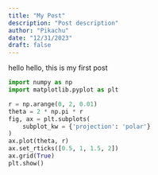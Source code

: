 ```yaml
---
title: "My Post"
description: "Post description"
author: "Pikachu"
date: "12/31/2023"
draft: false
---
```


hello hello, this is my first post


```python
import numpy as np
import matplotlib.pyplot as plt

r = np.arange(0, 2, 0.01)
theta = 2 * np.pi * r
fig, ax = plt.subplots(
    subplot_kw = {'projection': 'polar'}
)
ax.plot(theta, r)
ax.set_rticks([0.5, 1, 1.5, 2])
ax.grid(True)
plt.show()
```